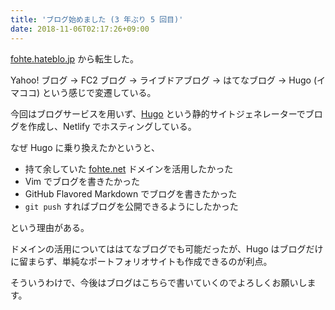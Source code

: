 ```yaml
---
title: 'ブログ始めました (3 年ぶり 5 回目)'
date: 2018-11-06T02:17:26+09:00
---
```


[fohte.hateblo.jp](//fohte.hateblo.jp) から転生した。

Yahoo! ブログ → FC2 ブログ → ライブドアブログ → はてなブログ → Hugo (イマココ) という感じで変遷している。

今回はブログサービスを用いず、[Hugo](https://gohugo.io/) という静的サイトジェネレーターでブログを作成し、Netlify でホスティングしている。

なぜ Hugo に乗り換えたかというと、

- 持て余していた [fohte.net](//fohte.net) ドメインを活用したかった
- Vim でブログを書きたかった
- GitHub Flavored Markdown でブログを書きたかった
- `git push` すればブログを公開できるようにしたかった

という理由がある。

ドメインの活用についてははてなブログでも可能だったが、Hugo はブログだけに留まらず、単純なポートフォリオサイトも作成できるのが利点。

そういうわけで、今後はブログはこちらで書いていくのでよろしくお願いします。
